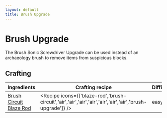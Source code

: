 ```yaml
---
layout: default
title: Brush Upgrade
---
```



Brush Upgrade
===================

The Brush Sonic Screwdriver Upgrade can be used instead of an archaeology brush to remove items from suspicious blocks.

## Crafting

| Ingredients | Crafting recipe | Difficulty |
| ----------- | --------------- | ------------- |
| [Brush Circuit](/items/brush-circuit)<br/>[Blaze Rod](https://minecraft.wiki/w/Blaze_Rod) | <Recipe icons={['blaze-rod','brush-circuit','air','air','air','air','air','air','air','brush-upgrade']} /> | easy |

